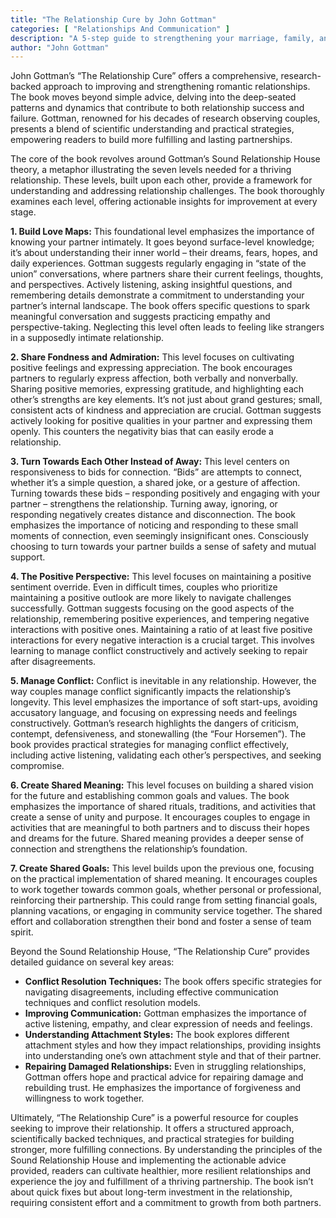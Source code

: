 ```yaml
---
title: "The Relationship Cure by John Gottman"
categories: [ "Relationships And Communication" ]
description: "A 5-step guide to strengthening your marriage, family, and friendships"
author: "John Gottman"
---
```

John Gottman's "The Relationship Cure" offers a comprehensive, research-backed approach to improving and strengthening romantic relationships.  The book moves beyond simple advice, delving into the deep-seated patterns and dynamics that contribute to both relationship success and failure.  Gottman, renowned for his decades of research observing couples, presents a blend of scientific understanding and practical strategies, empowering readers to build more fulfilling and lasting partnerships.

The core of the book revolves around Gottman's Sound Relationship House theory, a metaphor illustrating the seven levels needed for a thriving relationship.  These levels, built upon each other, provide a framework for understanding and addressing relationship challenges.  The book thoroughly examines each level, offering actionable insights for improvement at every stage.

**1. Build Love Maps:** This foundational level emphasizes the importance of knowing your partner intimately.  It goes beyond surface-level knowledge; it’s about understanding their inner world – their dreams, fears, hopes, and daily experiences.  Gottman suggests regularly engaging in "state of the union" conversations, where partners share their current feelings, thoughts, and perspectives.  Actively listening, asking insightful questions, and remembering details demonstrate a commitment to understanding your partner's internal landscape.  The book offers specific questions to spark meaningful conversation and suggests practicing empathy and perspective-taking.  Neglecting this level often leads to feeling like strangers in a supposedly intimate relationship.

**2. Share Fondness and Admiration:**  This level focuses on cultivating positive feelings and expressing appreciation.  The book encourages partners to regularly express affection, both verbally and nonverbally.  Sharing positive memories, expressing gratitude, and highlighting each other's strengths are key elements.  It's not just about grand gestures; small, consistent acts of kindness and appreciation are crucial.  Gottman suggests actively looking for positive qualities in your partner and expressing them openly.  This counters the negativity bias that can easily erode a relationship.

**3. Turn Towards Each Other Instead of Away:**  This level centers on responsiveness to bids for connection.  "Bids" are attempts to connect, whether it's a simple question, a shared joke, or a gesture of affection.  Turning towards these bids – responding positively and engaging with your partner – strengthens the relationship.  Turning away, ignoring, or responding negatively creates distance and disconnection.  The book emphasizes the importance of noticing and responding to these small moments of connection, even seemingly insignificant ones.  Consciously choosing to turn towards your partner builds a sense of safety and mutual support.

**4. The Positive Perspective:** This level focuses on maintaining a positive sentiment override.  Even in difficult times, couples who prioritize maintaining a positive outlook are more likely to navigate challenges successfully.  Gottman suggests focusing on the good aspects of the relationship, remembering positive experiences, and tempering negative interactions with positive ones.  Maintaining a ratio of at least five positive interactions for every negative interaction is a crucial target.  This involves learning to manage conflict constructively and actively seeking to repair after disagreements.

**5. Manage Conflict:** Conflict is inevitable in any relationship.  However, the way couples manage conflict significantly impacts the relationship's longevity.  This level emphasizes the importance of soft start-ups, avoiding accusatory language, and focusing on expressing needs and feelings constructively.  Gottman's research highlights the dangers of criticism, contempt, defensiveness, and stonewalling (the "Four Horsemen").  The book provides practical strategies for managing conflict effectively, including active listening, validating each other's perspectives, and seeking compromise.

**6. Create Shared Meaning:**  This level focuses on building a shared vision for the future and establishing common goals and values.  The book emphasizes the importance of shared rituals, traditions, and activities that create a sense of unity and purpose.  It encourages couples to engage in activities that are meaningful to both partners and to discuss their hopes and dreams for the future.  Shared meaning provides a deeper sense of connection and strengthens the relationship's foundation.

**7. Create Shared Goals:**  This level builds upon the previous one, focusing on the practical implementation of shared meaning.  It encourages couples to work together towards common goals, whether personal or professional, reinforcing their partnership.  This could range from setting financial goals, planning vacations, or engaging in community service together.   The shared effort and collaboration strengthen their bond and foster a sense of team spirit.

Beyond the Sound Relationship House, "The Relationship Cure" provides detailed guidance on several key areas:

* **Conflict Resolution Techniques:** The book offers specific strategies for navigating disagreements, including effective communication techniques and conflict resolution models.
* **Improving Communication:**  Gottman emphasizes the importance of active listening, empathy, and clear expression of needs and feelings.
* **Understanding Attachment Styles:** The book explores different attachment styles and how they impact relationships, providing insights into understanding one's own attachment style and that of their partner.
* **Repairing Damaged Relationships:** Even in struggling relationships, Gottman offers hope and practical advice for repairing damage and rebuilding trust.  He emphasizes the importance of forgiveness and willingness to work together.

Ultimately, "The Relationship Cure" is a powerful resource for couples seeking to improve their relationship.  It offers a structured approach, scientifically backed techniques, and practical strategies for building stronger, more fulfilling connections.  By understanding the principles of the Sound Relationship House and implementing the actionable advice provided, readers can cultivate healthier, more resilient relationships and experience the joy and fulfillment of a thriving partnership.  The book isn't about quick fixes but about long-term investment in the relationship, requiring consistent effort and a commitment to growth from both partners.

